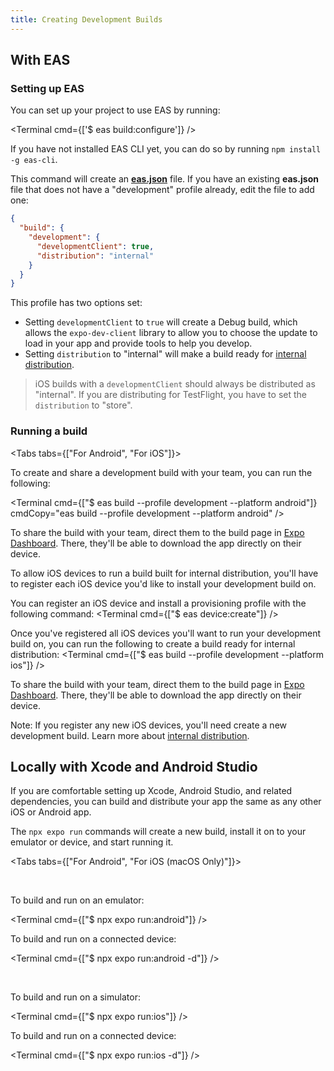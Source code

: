 ```yaml
---
title: Creating Development Builds
---
```



## With EAS

### Setting up EAS

You can set up your project to use EAS by running:

<Terminal cmd={['$ eas build:configure']} />

If you have not installed EAS CLI yet, you can do so by running `npm install -g eas-cli`.

This command will create an [**eas.json**](/build/eas-json.md) file.
If you have an existing **eas.json** file that does not have a "development" profile already, edit the file to add one:

```json
{
  "build": {
    "development": {
      "developmentClient": true,
      "distribution": "internal"
    }
  }
}
```

This profile has two options set:

- Setting `developmentClient` to `true` will create a Debug build, which allows the `expo-dev-client` library to allow you to choose the update to load in your app and provide tools to help you develop.
- Setting `distribution` to "internal" will make a build ready for [internal distribution](/build/internal-distribution).

> iOS builds with a `developmentClient` should always be distributed as "internal". If you are distributing for TestFlight, you have to set the `distribution` to "store".

### Running a build

<Tabs tabs={["For Android", "For iOS"]}>

<Tab>

To create and share a development build with your team, you can run the following:

<Terminal cmd={["$ eas build --profile development --platform android"]} cmdCopy="eas build --profile development --platform android" />

To share the build with your team, direct them to the build page in [Expo Dashboard](https://expo.dev/accounts/[account]/projects/[project]/builds). There, they'll be able to download the app directly on their device.

</Tab>
<Tab>

To allow iOS devices to run a build built for internal distribution, you'll have to register each iOS device you'd like to install your development build on.

You can register an iOS device and install a provisioning profile with the following command:
<Terminal cmd={["$ eas device:create"]} />

Once you've registered all iOS devices you'll want to run your development build on, you can run the following to create a build ready for internal distribution:
<Terminal cmd={["$ eas build --profile development --platform ios"]} />

To share the build with your team, direct them to the build page in [Expo Dashboard](https://expo.dev/accounts/[account]/projects/[project]/builds). There, they'll be able to download the app directly on their device.

Note: If you register any new iOS devices, you'll need create a new development build. Learn more about [internal distribution](/build/internal-distribution).

</Tab>
</Tabs>

## Locally with Xcode and Android Studio

If you are comfortable setting up Xcode, Android Studio, and related dependencies, you can build and distribute your app the same as any other iOS or Android app.

The `npx expo run` commands will create a new build, install it on to your emulator or device, and start running it.

<Tabs tabs={["For Android", "For iOS (macOS Only)"]}>

<Tab>
<br/>

To build and run on an emulator:

<Terminal cmd={["$ npx expo run:android"]} />

To build and run on a connected device:

<Terminal cmd={["$ npx expo run:android -d"]} />

</Tab>
<Tab>
<br/>

To build and run on a simulator:

<Terminal cmd={["$ npx expo run:ios"]} />

To build and run on a connected device:

<Terminal cmd={["$ npx expo run:ios -d"]} />

</Tab>

</Tabs>
